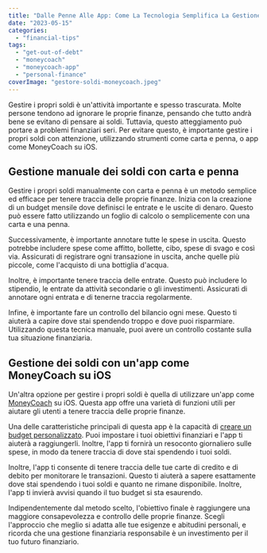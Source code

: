 ```yaml
---
title: "Dalle Penne Alle App: Come La Tecnologia Semplifica La Gestione Dei Soldi"
date: "2023-05-15"
categories: 
  - "financial-tips"
tags: 
  - "get-out-of-debt"
  - "moneycoach"
  - "moneycoach-app"
  - "personal-finance"
coverImage: "gestore-soldi-moneycoach.jpeg"
---
```

Gestire i propri soldi è un'attività importante e spesso trascurata. Molte persone tendono ad ignorare le proprie finanze, pensando che tutto andrà bene se evitano di pensare ai soldi. Tuttavia, questo atteggiamento può portare a problemi finanziari seri. Per evitare questo, è importante gestire i propri soldi con attenzione, utilizzando strumenti come carta e penna, o app come MoneyCoach su iOS.

## Gestione manuale dei soldi con carta e penna

Gestire i propri soldi manualmente con carta e penna è un metodo semplice ed efficace per tenere traccia delle proprie finanze. Inizia con la creazione di un budget mensile dove definisci le entrate e le uscite di denaro. Questo può essere fatto utilizzando un foglio di calcolo o semplicemente con una carta e una penna.

Successivamente, è importante annotare tutte le spese in uscita. Questo potrebbe includere spese come affitto, bollette, cibo, spese di svago e così via. Assicurati di registrare ogni transazione in uscita, anche quelle più piccole, come l'acquisto di una bottiglia d'acqua.

Inoltre, è importante tenere traccia delle entrate. Questo può includere lo stipendio, le entrate da attività secondarie o gli investimenti. Assicurati di annotare ogni entrata e di tenerne traccia regolarmente.

Infine, è importante fare un controllo del bilancio ogni mese. Questo ti aiuterà a capire dove stai spendendo troppo e dove puoi risparmiare. Utilizzando questa tecnica manuale, puoi avere un controllo costante sulla tua situazione finanziaria.

## Gestione dei soldi con un'app come MoneyCoach su iOS

Un'altra opzione per gestire i propri soldi è quella di utilizzare un'app come [MoneyCoach](/) su iOS. Questa app offre una varietà di funzioni utili per aiutare gli utenti a tenere traccia delle proprie finanze.

Una delle caratteristiche principali di questa app è la capacità di [creare un budget personalizzato](/guides/getting-started-how-to-create-a-budget). Puoi impostare i tuoi obiettivi finanziari e l'app ti aiuterà a raggiungerli. Inoltre, l'app ti fornirà un resoconto giornaliero sulle spese, in modo da tenere traccia di dove stai spendendo i tuoi soldi.

Inoltre, l'app ti consente di tenere traccia delle tue carte di credito e di debito per monitorare le transazioni. Questo ti aiuterà a sapere esattamente dove stai spendendo i tuoi soldi e quanto ne rimane disponibile. Inoltre, l'app ti invierà avvisi quando il tuo budget si sta esaurendo.

Indipendentemente dal metodo scelto, l'obiettivo finale è raggiungere una maggiore consapevolezza e controllo delle proprie finanze. Scegli l'approccio che meglio si adatta alle tue esigenze e abitudini personali, e ricorda che una gestione finanziaria responsabile è un investimento per il tuo futuro finanziario.